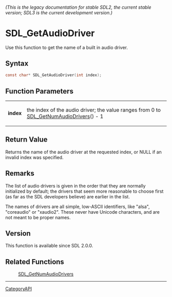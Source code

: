 ====== (This is the legacy documentation for stable SDL2, the current stable version; SDL3 is the current development version.) ======
= SDL_GetAudioDriver =

Use this function to get the name of a built in audio driver.

== Syntax ==

<syntaxhighlight lang='c'>
const char* SDL_GetAudioDriver(int index);
</syntaxhighlight>

== Function Parameters ==

{|
|'''index'''
|the index of the audio driver; the value ranges from 0 to [[SDL_GetNumAudioDrivers]]() - 1
|}

== Return Value ==

Returns the name of the audio driver at the requested index, or NULL if an
invalid index was specified.

== Remarks ==

The list of audio drivers is given in the order that they are normally
initialized by default; the drivers that seem more reasonable to choose
first (as far as the SDL developers believe) are earlier in the list.

The names of drivers are all simple, low-ASCII identifiers, like "alsa",
"coreaudio" or "xaudio2". These never have Unicode characters, and are not
meant to be proper names.

== Version ==

This function is available since SDL 2.0.0.

== Related Functions ==

:[[SDL_GetNumAudioDrivers]]

----
[[CategoryAPI]]


